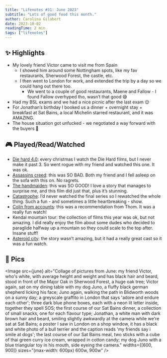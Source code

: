 ```yaml
---
title: "Lifenotes #31: June 2023"
subtitle: "Lots of good food this month."
author: Carolina Gilabert
date: 2023-10-02
readingTime: 2 min
tags: ["lifenotes"]
---
```



## ✨ Highlights

- My lovely friend Victor came to visit me from Spain
  - I showed him around some Nottingham spots, like my fav restaurants, Sherwood Forest, the castle, etc.
  - I then went to London for work, and extended the trip by a day so we could hang out there too.
    - We went to a couple of good restaurants, Maene and Fallow - I found Fallow overhyped tho, wasn’t that good 😅
- Had my BSL exams and we had a nice picnic after the last exam 😌
- For Jonathan’s birthday I booked us a dinner + overnight stay + breakfast at Sat Bains, a local Michelin starred restaurant, and it was AMAZING.
- The house situation got unfucked - we negotiated a way forward with the buyers 🎉

## 🎮 Played/Read/Watched

- [Die hard 4.0](https://www.imdb.com/title/tt0337978/): every christmas I watch the Die Hard films, but I never make it past 3. So went rogue with my friend and watched this one. It was ok.
- [Assassins creed](https://www.imdb.com/title/tt2094766/): this was SO BAD. Both my friend and I fell asleep on the sofa with this on. No ragrets.
- [The handmaiden](https://www.imdb.com/title/tt4016934/): this was SO GOOD! I love a story that manages to surprise me, and this film did just that, plus it’s stunning.
- [Catastrophe](https://www.imdb.com/title/tt4374208/): I’d never watched the final series so I rewatched the whole thing. Such a fun - and sometimes a little heartbreaking - show.
- [Colin from accounts](https://www.imdb.com/title/tt18228732/): this was a recommendation from Thom. It was a really fun watch!
- Kendal mountain tour: the collection of films this year was ok, but not amazing. I did really enjoy the film about some dudes who decided to paraglide halfway up a mountain so they could scale to the top after. Insane stuff!
- [Asteroid city](https://www.imdb.com/title/tt14230388/): the story wasn’t amazing, but it had a really great cast so it was a fun watch.

## 📸 Pics

<Image
  src={june}
  alt="Collage of pictures from June: my friend Victor, who's white, with average height and weight and has black hair and beard, stood in front of the Major Oak in Sherwood Forest, a huge oak tree; Victor again, sat on my dining table with my dog Juno, a fluffy black german shepherd licking his face; Juno again, walking the path in Blidworth woods on a sunny day; a greyscale graffito in London that says 'adore and endure each other'; three dark blue phone boxes, each with a neon lit letter inside, together they spell SOS; the first course of our Sat Bains dinner, a collection of small snacks, one for each flavour type; Jonathan, a white man with dark brown hair and beard, smiling slightly awkwardly at the camera while we're sat at Sat Bains; a poster I saw in London on a shop window, it has a black and white photo of a bull terrier and the caption reads 'my friends say i smile at dogs'; the last course of our Sat Bains meal, two sticks with a cube of thai green curry ice cream, wrapped in cotton candy; my dog Juno with a blue triangular toy in his mouth, side eyeing the camera."
  widths={[600, 900]}
  sizes="(max-width: 600px) 600w, 900w"
/>
